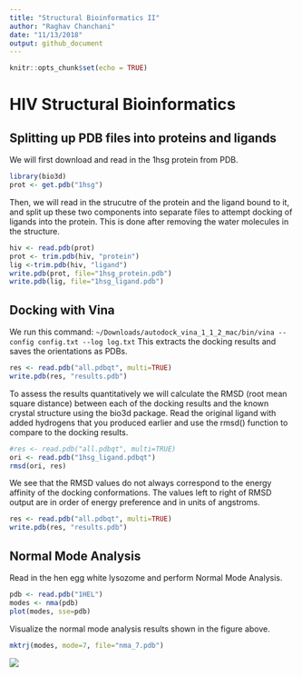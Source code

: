 ```yaml
---
title: "Structural Bioinformatics II"
author: "Raghav Chanchani"
date: "11/13/2018"
output: github_document
---
```


```r
knitr::opts_chunk$set(echo = TRUE)
```

# HIV Structural Bioinformatics

## Splitting up PDB files into proteins and ligands

We will first download and read in the 1hsg protein from PDB.
```r
library(bio3d)
prot <- get.pdb("1hsg")
```

Then, we will read in the strucutre of the protein and the ligand bound to it, and split up
these two components into separate files to attempt docking of ligands into the protein. This is done after removing the water molecules in the structure.
```r
hiv <- read.pdb(prot)
prot <- trim.pdb(hiv, "protein")
lig <-trim.pdb(hiv, "ligand")
write.pdb(prot, file="1hsg_protein.pdb")
write.pdb(lig, file="1hsg_ligand.pdb")
```

## Docking with Vina

We run this command: `~/Downloads/autodock_vina_1_1_2_mac/bin/vina --config config.txt --log log.txt`
This extracts the docking results and saves the orientations as PDBs.
```r
res <- read.pdb("all.pdbqt", multi=TRUE)
write.pdb(res, "results.pdb")
```

To assess the results quantitatively we will calculate the RMSD (root mean square distance)
between each of the docking results and the known crystal structure using the bio3d package. Read the original ligand with added hydrogens that you produced earlier and use the rmsd() function to compare to the docking results.
```r
#res <- read.pdb("all.pdbqt", multi=TRUE)
ori <- read.pdb("1hsg_ligand.pdbqt")
rmsd(ori, res)
```
We see that the RMSD values do not always correspond to the energy affinity of the docking conformations.
The values left to right of RMSD output are in order of energy preference and in units of angstroms.

```r
res <- read.pdb("all.pdbqt", multi=TRUE)
write.pdb(res, "results.pdb")
```

## Normal Mode Analysis

Read in the hen egg white lysozome and perform Normal Mode Analysis.
```r
pdb <- read.pdb("1HEL")
modes <- nma(pdb)
plot(modes, sse=pdb)
```
Visualize the normal mode analysis results shown in the figure above.
```r
mktrj(modes, mode=7, file="nma_7.pdb")
```
![](proteinConf.gif)
